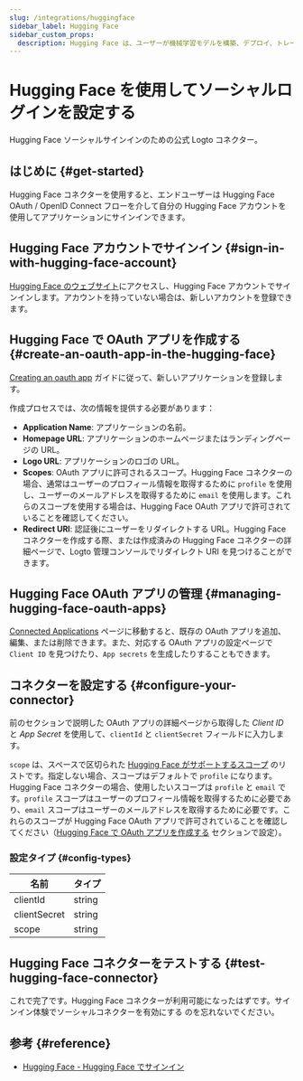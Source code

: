 ```yaml
---
slug: /integrations/huggingface
sidebar_label: Hugging Face
sidebar_custom_props:
  description: Hugging Face は、ユーザーが機械学習モデルを構築、デプロイ、トレーニングするのを支援する機械学習 (ML) およびデータサイエンスプラットフォームとコミュニティです。
---
```



# Hugging Face を使用してソーシャルログインを設定する

Hugging Face ソーシャルサインインのための公式 Logto コネクター。

<GuideTip />

## はじめに \{#get-started}

Hugging Face コネクターを使用すると、エンドユーザーは Hugging Face OAuth / OpenID Connect フローを介して自分の Hugging Face アカウントを使用してアプリケーションにサインインできます。

## Hugging Face アカウントでサインイン \{#sign-in-with-hugging-face-account}

[Hugging Face のウェブサイト](https://huggingface.co/)にアクセスし、Hugging Face アカウントでサインインします。アカウントを持っていない場合は、新しいアカウントを登録できます。

## Hugging Face で OAuth アプリを作成する \{#create-an-oauth-app-in-the-hugging-face}

[Creating an oauth app](https://huggingface.co/docs/hub/en/oauth#creating-an-oauth-app) ガイドに従って、新しいアプリケーションを登録します。

作成プロセスでは、次の情報を提供する必要があります：

- **Application Name**: アプリケーションの名前。
- **Homepage URL**: アプリケーションのホームページまたはランディングページの URL。
- **Logo URL**: アプリケーションのロゴの URL。
- **Scopes**: OAuth アプリに許可されるスコープ。Hugging Face コネクターの場合、通常はユーザーのプロフィール情報を取得するために `profile` を使用し、ユーザーのメールアドレスを取得するために `email` を使用します。これらのスコープを使用する場合は、Hugging Face OAuth アプリで許可されていることを確認してください。
- **Redirect URI**: 認証後にユーザーをリダイレクトする URL。Hugging Face コネクターを作成する際、または作成済みの Hugging Face コネクターの詳細ページで、Logto 管理コンソールでリダイレクト URI を見つけることができます。

## Hugging Face OAuth アプリの管理 \{#managing-hugging-face-oauth-apps}

[Connected Applications](https://huggingface.co/settings/connected-applications) ページに移動すると、既存の OAuth アプリを追加、編集、または削除できます。また、対応する OAuth アプリの設定ページで `Client ID` を見つけたり、`App secrets` を生成したりすることもできます。

## コネクターを設定する \{#configure-your-connector}

前のセクションで説明した OAuth アプリの詳細ページから取得した _Client ID_ と _App Secret_ を使用して、`clientId` と `clientSecret` フィールドに入力します。

`scope` は、スペースで区切られた [Hugging Face がサポートするスコープ](https://huggingface.co/docs/hub/en/oauth#currently-supported-scopes) のリストです。指定しない場合、スコープはデフォルトで `profile` になります。Hugging Face コネクターの場合、使用したいスコープは `profile` と `email` です。`profile` スコープはユーザーのプロフィール情報を取得するために必要であり、`email` スコープはユーザーのメールアドレスを取得するために必要です。これらのスコープが Hugging Face OAuth アプリで許可されていることを確認してください（[Hugging Face で OAuth アプリを作成する](#create-an-oauth-app-in-the-hugging-face) セクションで設定）。

### 設定タイプ \{#config-types}

| 名前         | タイプ |
| ------------ | ------ |
| clientId     | string |
| clientSecret | string |
| scope        | string |

## Hugging Face コネクターをテストする \{#test-hugging-face-connector}

これで完了です。Hugging Face コネクターが利用可能になったはずです。<MainSiteUrl href="/connectors/social-connectors#enable-social-sign-in">サインイン体験でソーシャルコネクターを有効にする</MainSiteUrl> のを忘れないでください。

## 参考 \{#reference}

- [Hugging Face - Hugging Face でサインイン](https://huggingface.co/docs/hub/en/oauth#sign-in-with-hugging-face)
